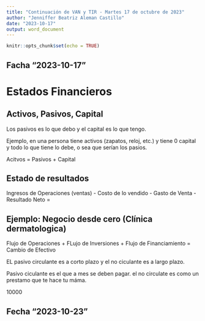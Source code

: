 ---
title: "Continuación de VAN y TIR - Martes 17 de octubre de 2023"
author: "Jenniffer Beatriz Aleman Castillo"
date: "2023-10-17"
output: word_document
---

```{r setup, include=FALSE}
knitr::opts_chunk$set(echo = TRUE)
```


## Facha "2023-10-17"

# Estados Financieros

## Activos, Pasivos, Capital

Los pasivos es lo que debo y el capital es lo que tengo.

Ejemplo, en una persona tiene activos (zapatos, reloj, etc.) y tiene 0 capital y todo lo que tiene lo debe, o sea que serían los pasios.

Acitvos = Pasivos + Capital

## Estado de resultados


Ingresos de Operaciones (ventas)  -
Costo de lo vendido               -
Gasto de Venta                    -
Resultado Neto                    =



## Ejemplo: Negocio desde cero (Clínica dermatologica)

Flujo de Operaciones
       +
FLujo de Inversiones
       +
Flujo de Financiamiento
       =
Cambio de Efectivo



EL pasivo circulante es a corto plazo y el no ciculante es a largo plazo.

Pasivo ciculante es el que a mes se deben pagar. el no circulate es como un prestamo que te hace tu máma.


10000


## Fecha "2023-10-23"










































































































































































